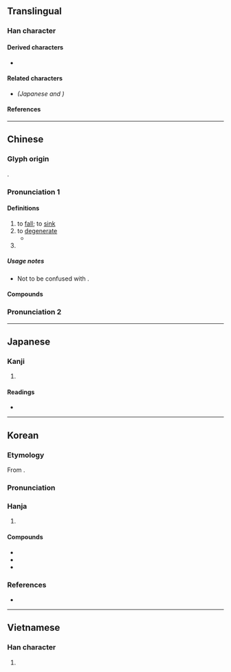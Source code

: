 {{also|堕|墜}}
{{character info}}
==Translingual==
{{Han simplified forms|墮|[[堕]]|堕}}

===Han character===
{{Han char|rn=32|rad=土|as=12|sn=15|four=74104|canj=NBG,XNBG|ids=⿱隋土}}

====Derived characters====
* {{l|mul|[[𡃏]], [[𭐄]], [[𣟁]], [[𥶴]]}}

====Related characters====
* {{l|mul|[[堕]]}} ''(Japanese {{w|shinjitai}} and {{w|simplified Chinese}})''

====References====
{{Han ref|kx=0239.110|dkj=05481|dj=0478.120|hdz=10484.030|uh=58AE}}

----

==Chinese==
{{zh-forms|s=堕|alt=𫝡,隓-obsolete,墯,𡐦}}

===Glyph origin===
{{Han etym}}
{{Han compound|隋|土|c1=p|c2=s|ls=psc}}.

===Pronunciation 1===
{{zh-pron
|m=duò
|c=do6
|mn=ml:tō/qz:tō͘/tw:tūi
|mc=2+3
|oc=1,1+2
|cat=v
}}

====Definitions====
{{zh-hanzi}}

# to [[fall]]; to [[sink]]
# to [[degenerate]]
#* {{zh-x|故 上 悖 日月 之 明，下 爍 山川 之 精，中 墮 四時 之 施，惴耎 之 蟲，肖翹 之 物，莫不 失 其 性。|It is just as if, above, the brightness of the sun and moon were darkened; as if, beneath, the productive vigour of the hills and streams were dried up; and as if, between, the operation of the four seasons '''were brought to an end''': in which case there would not be a single weak and wriggling insect, nor any plant that grows up, which would not lose its proper nature.|ref=Zhuangzi-L}}
# {{zh-alt-form|惰}}

=====Usage notes=====
* Not to be confused with {{zh-l|墜}}.

====Compounds====
{{zh-der|墮馬|墮胎|呱呱墮地|墮落|墮負|如墮煙霧|墮淚|功墮垂成|心膽墮地|倭墮髻|偎慵墮懶|偷墮|墮雲霧中|墮珥遺簪|墮業|墮崖|墮地|墮車|撇呆打墮|白墮|捨墮|瀝膽墮肝|騎者善墮|金谷墮樓|自甘墮落|遺簪墮履}}

===Pronunciation 2===
{{zh-see|隳|v}}

----

==Japanese==
{{ja-kanji forms|堕|墮}}

===Kanji===
{{ja-kanji|grade=|rs=土12|shin=堕}}

# {{rfdef|ja|sort=土12}}

====Readings====
* {{ja-readings|on=だ|kun=くずれる,くずす,おちる}}

----

==Korean==

===Etymology===
From {{der|ko|ltc|-}} {{ltc-l|墮|id=3}}.

{{collapse|
* {{hanja-dongguk|퇑〯|thwǎ}}
* {{hanja-sinjeung|타|tha}}
|Historical readings
|bg=#FFFFFF}}

===Pronunciation===
{{ko-hanja-pron|타|l=y}}

===Hanja===
{{ko-hanja-search}}
{{ko-hanja|떨어지다|떨어질|타}}

# {{hanja form of|타|to [[fall]]; to [[degenerate]]}}

====Compounds====
{{der-top3|Compounds}}
* {{ko-l|타락|墮落}}
* {{ko-l|타옥|墮獄}}
* {{ko-l|타태|墮胎}}
{{der-bottom}}

===References===
* {{R:hanjadoc|1985}}

----

==Vietnamese==

===Han character===
{{vi-readings|reading=đoạ, đụi, doạ, dụa|rs=土12}}

# {{rfdef|vi}}